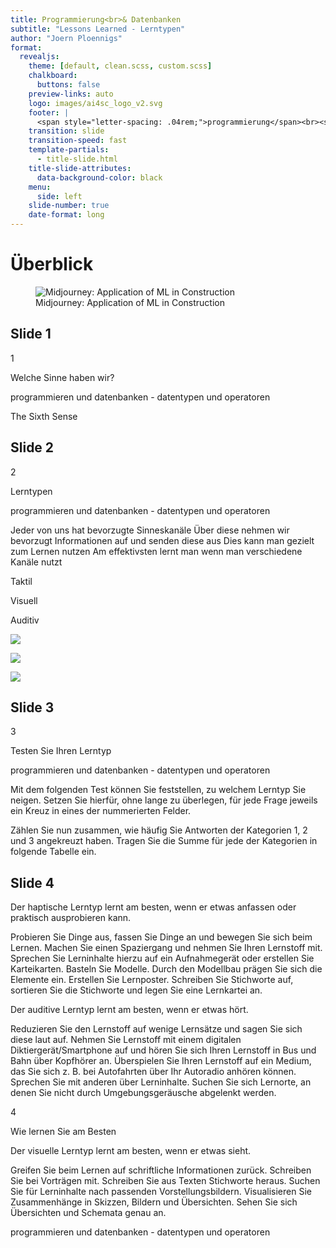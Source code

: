 ```yaml
---
title: Programmierung<br>& Datenbanken
subtitle: "Lessons Learned - Lerntypen"
author: "Joern Ploennigs"
format:
  revealjs:
    theme: [default, clean.scss, custom.scss]
    chalkboard: 
      buttons: false
    preview-links: auto
    logo: images/ai4sc_logo_v2.svg
    footer: |
      <span style="letter-spacing: .04rem;">programmierung</span><br><span style="letter-spacing: .0rem;">und datenbanken</span>
    transition: slide
    transition-speed: fast
    template-partials:
      - title-slide.html
    title-slide-attributes:
      data-background-color: black
    menu:
      side: left
    slide-number: true
    date-format: long
---
```


 
# Überblick {background="#333"}
<div class="midjourneyXX_frame">
![Midjourney: Application of ML in Construction](images/ueberblick/mj_application_of_machine_learning_in_construction.png){class="midjourneyXX"}
</div>



## Slide 1


1

Welche Sinne haben wir?

programmieren und datenbanken - datentypen und operatoren

The Sixth Sense

## Slide 2


2

Lerntypen

programmieren und datenbanken - datentypen und operatoren

Jeder von uns hat bevorzugte Sinneskanäle
Über diese nehmen wir bevorzugt Informationen auf und senden diese aus
Dies kann man gezielt zum Lernen nutzen
Am effektivsten lernt man wenn man verschiedene Kanäle nutzt

Taktil

Visuell

Auditiv

![](images/02x_Lerntypen/image_1.png)

![](images/02x_Lerntypen/image_2.png)

![](images/02x_Lerntypen/image_3.png)

## Slide 3


3

Testen Sie Ihren Lerntyp

programmieren und datenbanken - datentypen und operatoren

Mit dem folgenden Test können Sie feststellen, zu welchem Lerntyp Sie neigen. Setzen Sie hierfür, ohne lange zu überlegen, für jede Frage jeweils ein Kreuz in eines der nummerierten Felder.

Zählen Sie nun zusammen, wie häufig Sie Antworten der Kategorien 1, 2 und 3 angekreuzt haben. Tragen Sie die Summe für jede der Kategorien in folgende Tabelle ein.

## Slide 4


Der haptische Lerntyp lernt am besten, wenn er etwas anfassen oder praktisch ausprobieren kann. 

Probieren Sie Dinge aus, fassen Sie Dinge an und bewegen Sie sich beim Lernen. 
Machen Sie einen Spaziergang und nehmen Sie Ihren Lernstoff mit. Sprechen Sie Lerninhalte hierzu auf ein Aufnahmegerät oder erstellen Sie Karteikarten. 
Basteln Sie Modelle. Durch den Modellbau prägen Sie sich die Elemente ein.
Erstellen Sie Lernposter. 
Schreiben Sie Stichworte auf, sortieren Sie die Stichworte und legen Sie eine Lernkartei an.

Der auditive Lerntyp lernt am besten, wenn er etwas hört. 

Reduzieren Sie den Lernstoff auf wenige Lernsätze und sagen Sie sich diese laut auf. 
Nehmen Sie Lernstoff mit einem digitalen Diktiergerät/Smartphone auf und hören Sie sich Ihren Lernstoff in Bus und Bahn über Kopfhörer an. 
Überspielen Sie Ihren Lernstoff auf ein Medium, das Sie sich z. B. bei Autofahrten über Ihr Autoradio anhören können. 
Sprechen Sie mit anderen über Lerninhalte. 
Suchen Sie sich Lernorte, an denen Sie nicht durch Umgebungsgeräusche abgelenkt werden.

4

Wie lernen Sie am Besten

Der visuelle Lerntyp lernt am besten, wenn er etwas sieht.

Greifen Sie beim Lernen auf schriftliche Informationen zurück. 
Schreiben Sie bei Vorträgen mit. 
Schreiben Sie aus Texten Stichworte heraus. 
Suchen Sie für Lerninhalte nach passenden Vorstellungsbildern. 
Visualisieren Sie Zusammenhänge in Skizzen, Bildern und Übersichten. 
Sehen Sie sich Übersichten und Schemata genau an.

programmieren und datenbanken - datentypen und operatoren